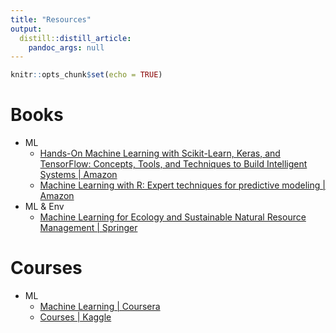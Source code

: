 ```yaml
---
title: "Resources"
output:
  distill::distill_article:
    pandoc_args: null
---
```


```r
knitr::opts_chunk$set(echo = TRUE)
```

# Books

- ML
  * [Hands-On Machine Learning with Scikit-Learn, Keras, and TensorFlow: Concepts, Tools, and Techniques to Build Intelligent Systems | Amazon](https://www.amazon.com/Hands-Machine-Learning-Scikit-Learn-TensorFlow/dp/1492032646)
  * [Machine Learning with R: Expert techniques for predictive modeling | Amazon](https://www.amazon.com/Machine-Learning-techniques-predictive-modeling/dp/1788295862)
- ML & Env
  * [Machine Learning for Ecology and Sustainable Natural Resource Management | Springer](https://link.springer.com/book/10.1007/978-3-319-96978-7)

# Courses

- ML
  * [Machine Learning | Coursera](https://www.coursera.org/learn/machine-learning)
  * [Courses | Kaggle](https://www.kaggle.com/learn)

